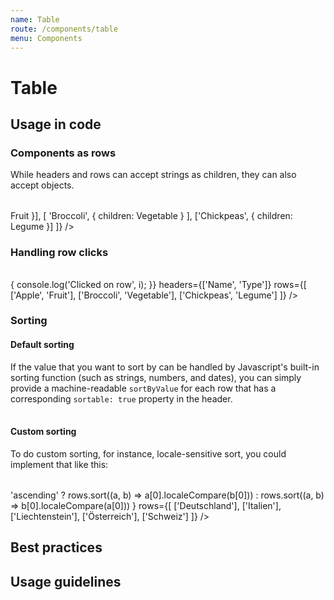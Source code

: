 ```yaml
---
name: Table
route: /components/table
menu: Components
---
```




# Table

<Playground>
  <Table
    headers={[{ children: 'Name', sortable: true }, 'Type']}
    rows={[
      ['Apple', 'Fruit'],
      ['Broccoli', 'Vegetable'],
      ['Chickpeas', 'Legume']
    ]}
  />
</Playground>

<Props of={Table} />

## Usage in code

### Components as rows

While headers and rows can accept strings as children,
they can also accept objects.

<Playground>
  <Table
    headers={['Name', 'Type']}
    rows={[
      ['Apple', { children: <Badge color={Badge.DANGER}>Fruit</Badge> }],
      [
        'Broccoli',
        { children: <Badge color={Badge.SUCCESS}>Vegetable</Badge> }
      ],
      ['Chickpeas', { children: <Badge color={Badge.WARNING}>Legume</Badge> }]
    ]}
  />
</Playground>

### Handling row clicks

<Playground>
  <Table
    onRowClick={i => {
      console.log('Clicked on row', i);
    }}
    headers={['Name', 'Type']}
    rows={[
      ['Apple', 'Fruit'],
      ['Broccoli', 'Vegetable'],
      ['Chickpeas', 'Legume']
    ]}
  />
</Playground>

### Sorting

#### Default sorting

If the value that you want to sort by can be handled by Javascript's built-in
sorting function (such as strings, numbers, and dates), you can simply
provide a machine-readable `sortByValue` for each row that has a corresponding
`sortable: true` property in the header.

<Playground>
  <Table
    headers={[
      { children: 'Name', sortable: true },
      { children: 'Date added', sortable: true }
    ]}
    rows={[
      [
        { children: 'Apple' },
        { children: '12/12/18', sortByValue: new Date('12/12/18') }
      ],
      [
        { children: 'Broccoli' },
        { children: '12/13/18', sortByValue: new Date('12/13/18') }
      ],
      [
        { children: 'Chickpeas' },
        { children: '12/14/18', sortByValue: new Date('12/14/18') }
      ]
    ]}
  />
</Playground>

#### Custom sorting

To do custom sorting, for instance, locale-sensitive sort, you could
implement that like this:

<Playground>
  <Table
    headers={[{ children: 'Country', sortable: true }]}
    onSortBy={(i, direction, rows) =>
      'ascending'
        ? rows.sort((a, b) => a[0].localeCompare(b[0]))
        : rows.sort((a, b) => b[0].localeCompare(a[0]))
    }
    rows={[
      ['Deutschland'],
      ['Italien'],
      ['Liechtenstein'],
      ['Österreich'],
      ['Schweiz']
    ]}
  />
</Playground>

## Best practices

## Usage guidelines
